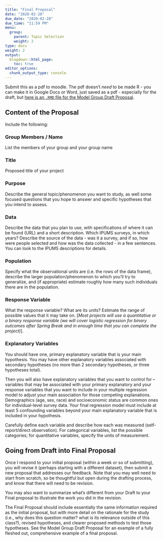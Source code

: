 ```yaml
---
title: "Final Proposal"
date: "2020-02-28"
due_date: "2020-02-28"
due_time: "11:59 PM"
menu:
  group:
    parent: Topic Selection
    weight: 2
type: docs
weight: 2
output:
  blogdown::html_page:
    toc: true
editor_options: 
  chunk_output_type: console
---
```


Submit this as a pdf to moodle. The pdf doesn't *need* to be made R - you can make it in Google Docs or Word, just saved as a pdf - especially for the draft, but [here is an `.RMD` file for the Model Group Draft Proposal](http://sds291.netlify.com/group/02-modelfinalgroupproposal.rmd).

## Content of the Proposal

Include the following:

### Group Members / Name

List the members of your group and your group name

### Title

Proposed title of your project

### Purpose

Describe the general topic/phenomenon you want to study, as well some focused questions that you hope to answer and specific hypotheses that you intend to assess.

### Data

Describe the data that you plan to use, with specifications of where it can be found (URL) and a short description. Which IPUMS surveys, in which years? Describe the source of the data - was it a survey, and if so, how were people selected and how was the data collected - in a few sentences. You can look to the IPUMS descriptions for details.

### Population

Specify what the observational units are (i.e. the rows of the data frame), describe the larger population/phenomenon to which you’ll try to generalize, and (if appropriate) estimate roughly how many such individuals there are in the population.

### Response Variable

What the response variable? What are its units? Estimate the range of possible values that it may take on. [*Most projects will use a quantitative or a binary response variable (we will cover logistic regression for binary outcomes after Spring Break and in enough time that you can complete the project)*].

### Explanatory Variables

You should have one, primary explanatory variable that is your main hypothesis. You may have other explanatory variables associated with secondary hypotheses (no more than 2 secondary hypotheses, or three hypotheses total). 

Then you will also have explanatory variables that you want to control for -- variables that may be associated with your primary explanatory and your response variables that you want to include in your multiple regression model to adjust your main association for those competing explanations. Demographics (age, sex, race) and socioeconomic status are common ones for individual-level survey data. Your final regression model must include at least 5 confounding variables beyond your main explanatory variable that is included in your hypothesis.

Carefully define each variable and describe how each was measured (self-report/direct observation). For categorical variables, list the possible categories; for quantitative variables, specify the units of measurement.

## Going from Draft into Final Proposal

Once I respond to your initial proposal (within a week or so of submitting), you will revise it (perhaps starting with a different dataset), then submit a new proposal that addresses our feedback. Note that you may well need to start from scratch, so be thoughtful but open during the drafting process, and know that there will need to be revision.

You may also want to summarize what's different from your Draft to your Final proposal to illustrate the work you did in the revision.

The Final Proposal should include essentially the same information required as the initial proposal, but with more detail on the rationale for the study (i.e., why does this question matter? what is its relevance outside of this class?), revised hypotheses, and clearer proposed methods to test those hypotheses.  See the Model Group Draft Proposal for an example of a fully fleshed out, comprehensive example of a final proposal.
